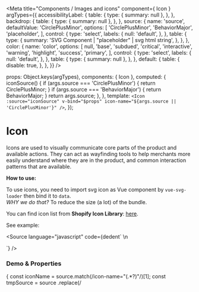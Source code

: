 

<Meta
  title="Components / Images and icons"
  component={ Icon }
  argTypes={{
    accessibilityLabel: {
      table: {
        type: { summary: null },
      },
    },
    backdrop: {
      table: {
        type: { summary: null },
      },
    },
    source: {
      name: 'source',
      defaultValue: 'CirclePlusMinor',
      options: [
        'CirclePlusMinor',
        'BehaviorMajor',
        'placeholder',
      ],
      control: {
        type: 'select',
        labels: {
          null: 'default',
        },
      },
      table: {
        type: {
          summary: 'SVG Component | "placeholder" | svg html string',
        },
      },
    },
    color: {
      name: 'color',
      options: [
        null,
        'base',
        'subdued',
        'critical',
        'interactive',
        'warning',
        'highlight',
        'success',
        'primary',
      ],
      control: {
        type: 'select',
        labels: {
          null: 'default',
        },
      },
      table: {
        type: {
          summary: null
        },
      },
    },
    default: {
      table: {
        disable: true,
      },
    },
  }}
/>

  props: Object.keys(argTypes),
  components: { Icon },
  computed: {
    iconSource() {
      if (args.source === 'CirclePlusMinor') {
        return CirclePlusMinor;
      }
      if (args.source === 'BehaviorMajor') {
        return BehaviorMajor;
      }
      return args.source;
    },
  },
  template: `<Icon :source="iconSource" v-bind="$props" icon-name="${args.source || 'CirclePlusMinor'}" />`,
});

# Icon

Icons are used to visually communicate core parts of the product and available actions.
They can act as wayfinding tools to help merchants more easily understand where they are in the product,
and common interaction patterns that are available.

**How to use:**

To use icons, you need to import svg icon as Vue component by `vue-svg-loader` then bind it to `data`.<br/>
*WHY we do that?* To reduce the size (a lot) of the bundle.

You can find icon list from **Shopify Icon Library**: [here](https://polaris-icons.shopify.com/).

See example:

<Source
  language="javascript"
  code={dedent`
  <template>
    <Icon :source="iconCirclePlusMinor" />
  </template>\n
  <script>
  \/\/ Change \`CirclePlusMinor\` to icon name from Shopify Icon Library
  \/\/ OR if you config \`vue-svg-loader\` in vue.config.js
  \/\/ import CirclePlusMinor from '@shopify/polaris-icons/dist/svg/CirclePlusMinor.svg';\n
    data() {
      return {
        iconCirclePlusMinor: CirclePlusMinor,
      };
    },
  };
  </script>
  `}
/>

### **Demo & Properties**

<Canvas>
  <Story
    name="Icon"
    parameters={{
      docs: {
        transformSource: (source) => {
          const iconName = source.match(/icon-name="(.*?)"/)[1];
          const tmpSource = source
            .replace(/<template>/, '')
            .replace(/<\/template>/, '')
            .replace(/icon-name=".*?"/, '')
            .replace(/source='(.*)'/, `source="icon${iconName}"`);
          if (iconName === 'placeholder') {
            return tmpSource;
          }
          const fullSource = dedent`
            data() {
              return {
                icon${iconName}: ${iconName},
              };
            },
          ${tmpSource}
          `;
          return fullSource;
        },
      },
    }}
  >
    {Template.bind({})}
  </Story>
</Canvas>

<ArgsTable story="Icon" />
